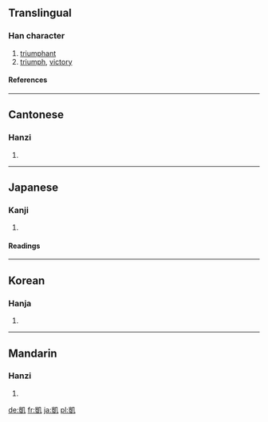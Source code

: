 {{see|凯}}

==Translingual==
===Han character===
{{Han char|rn=16|rad=几|as=10|sn=12|four=2711<sub>0</sub>|canj=山廿竹弓 (UTHN)}}
# [[triumphant]]
# [[triumph]], [[victory]]
====References====
{{Han ref|kx=0134.310|dkj=01790|dj=0300.170|hdz=10278.130|uh=51F1|ud=20977|bh=B3CD|bd=46029}}
----
==Cantonese==
===Hanzi===
{{yue-hanzi|jyut=|y=hoi2}}
# {{defn|Cantonese}}
----
==Japanese==
===Kanji===
{{ja-kanji|grade=|rs=几10}}
# {{defn|Japanese}}
====Readings====
{{ja-readings|on=[[がい]] (gai), [[かい]] (kai)|kun=[[かちどき]] (kachidoki), [[やわらぐ]] (yawaragu)}}
----
==Korean==
===Hanja===
{{ko-hanja|hangeul=개|rv=gae|mr=kae}}
# {{defn|Korean}}
----
==Mandarin==
===Hanzi===
{{cmn-hanzi|sim=凯|pin=[[kǎi]] ([[kai3]])|wg=k'ai<sup>3</sup>}}
# {{defn|Mandarin}}

[[de:凱]]
[[fr:凱]]
[[ja:凱]]
[[pl:凱]]
